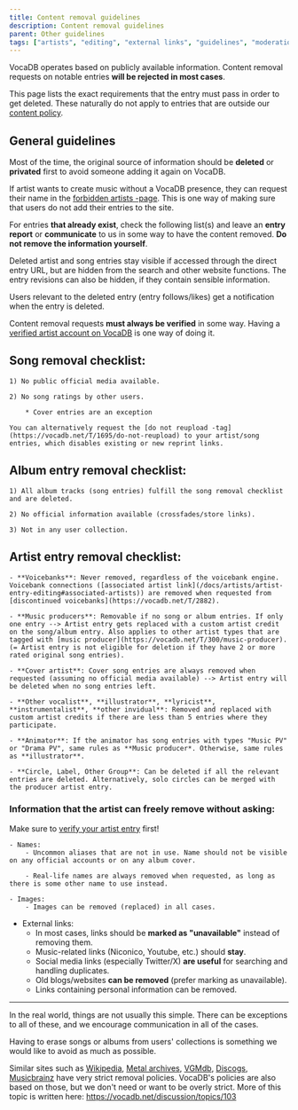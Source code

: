 ---
title: Content removal guidelines
description: Content removal guidelines
parent: Other guidelines
tags: ["artists", "editing", "external links", "guidelines", "moderation", "songs", "tos", "user", "documentation", "vocadb"]
---

VocaDB operates based on publicly available information. Content removal requests on notable entries **will be rejected in most cases**.

This page lists the exact requirements that the entry must pass in order to get deleted. These naturally do not apply to entries that are outside our [content policy](/docs/other-guidelines/content-policy).

## General guidelines

Most of the time, the original source of information should be **deleted** or **privated** first to avoid someone adding it again on VocaDB.

If artist wants to create music without a VocaDB presence, they can request their name in the [forbidden artists -page](/docs/artists/forbidden-artists). This is one way of making sure that users do not add their entries to the site.

For entries **that already exist**, check the following list(s) and leave an **entry report** or **communicate** to us in some way to have the content removed. **Do not remove the information yourself**. 

Deleted artist and song entries stay visible if accessed through the direct entry URL, but are hidden from the search and other website functions. The entry revisions can also be hidden, if they contain sensible information.

Users relevant to the deleted entry (entry follows/likes) get a notification when the entry is deleted.

Content removal requests **must always be verified** in some way. Having a [verified artist account on VocaDB](/docs/artists/artist-verification) is one way of doing it. 

## Song removal checklist:

    1) No public official media available.

    2) No song ratings by other users.

        * Cover entries are an exception

    You can alternatively request the [do not reupload -tag](https://vocadb.net/T/1695/do-not-reupload) to your artist/song entries, which disables existing or new reprint links.
    
## Album entry removal checklist:

    1) All album tracks (song entries) fulfill the song removal checklist and are deleted.
    
    2) No official information available (crossfades/store links).

    3) Not in any user collection.

## Artist entry removal checklist:

    - **Voicebanks**: Never removed, regardless of the voicebank engine. Voicebank connections ([associated artist link](/docs/artists/artist-entry-editing#associated-artists)) are removed when requested from [discontinued voicebanks](https://vocadb.net/T/2882).

    - **Music producers**: Removable if no song or album entries. If only one entry --> Artist entry gets replaced with a custom artist credit on the song/album entry. Also applies to other artist types that are tagged with [music producer](https://vocadb.net/T/300/music-producer). (= Artist entry is not eligible for deletion if they have 2 or more rated original song entries).

    - **Cover artist**: Cover song entries are always removed when requested (assuming no official media available) --> Artist entry will be deleted when no song entries left.

    - **Other vocalist**, **illustrator**, **lyricist**, **instrumentalist**, **other invidual**: Removed and replaced with custom artist credits if there are less than 5 entries where they participate.
    
    - **Animator**: If the animator has song entries with types "Music PV" or "Drama PV", same rules as **Music producer*. Otherwise, same rules as **illustrator**.

    - **Circle, Label, Other Group**: Can be deleted if all the relevant entries are deleted. Alternatively, solo circles can be merged with the producer artist entry.

### Information that the **artist** can freely remove without asking:

Make sure to [verify your artist entry](/docs/artists/artist-verification) first!

    - Names:
        - Uncommon aliases that are not in use. Name should not be visible on any official accounts or on any album cover.

        - Real-life names are always removed when requested, as long as there is some other name to use instead.

    - Images:
        - Images can be removed (replaced) in all cases.

   - External links:
        - In most cases, links should be **marked as "unavailable"** instead of removing them.
        - Music-related links (Niconico, Youtube, etc.) should **stay**.
        - Social media links (especially Twitter/X) **are useful** for searching and handling duplicates.
        - Old blogs/websites **can be removed** (prefer marking as unavailable).
        - Links containing personal information can be removed.

----

In the real world, things are not usually this simple. There can be exceptions to all of these, and we encourage communication in all of the cases.

Having to erase songs or albums from users' collections is something we would like to avoid as much as possible.

Similar sites such as [Wikipedia](https://www.wikipedia.org/), [Metal archives](https://www.metal-archives.com/), [VGMdb](https://vgmdb.net/), [Discogs](https://www.discogs.com/), [Musicbrainz](https://musicbrainz.org/) have very strict removal policies. VocaDB's policies are also based on those, but we don't need or want to be overly strict. More of this topic is written here: https://vocadb.net/discussion/topics/103 
